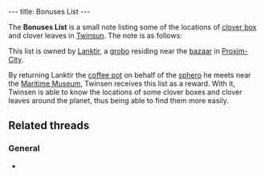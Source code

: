 ---
title: Bonuses List
---

{{twinsunica import}}{{Infobox Item
 |image=List_with_clover_boxes_locations1.png
 |type=reward
 |critical=no
 |magical=no
 |unique=yes
 |lba1=yes
 |lba2=
 |upgrades=no
 |rowposition=
 |columnposition=
 |effect=
 |effectamount=
 |purpose=
 |combattype=none
 |powerlevel=none
 |rate=none
 |range=none
 |damage=none
}}

The '''Bonuses List''' is a small note listing some of the locations of [[clover box]] and clover leaves in [[Twinsun]]. The note is as follows:
{{Quote
 |quote=Locations of several clover leaves and boxes: There is a box for clover leaves in the sewers of Citadel island, and another in the basement of the tavern; one clover leaf is guarded by a soldier who is located behind sandbags. Another is guarded by a clone in the middle of the ruins on Principal island. Another one is on the roof of the Maritime Museum. Another is guarded by a groboclone to the right of the Teleportation Center's entrance. Another is guarded by a soldier in front of FunFrock's fortress.
 |character=The list.}}

This list is owned by [[Lanktir]], a [[grobo]] residing near the [[Proxima Island bazaar|bazaar]] in [[Proxim-City]].

By returning Lanktir the [[coffee pot]] on behalf of the [[sphero]] he meets near the [[Maritime Museum]], Twinsen receives this list as a reward. With it, Twinsen is able to know the locations of some clover boxes and clover leaves around the planet, thus being able to find them more easily.

==Related threads==
===General===
* {{thread|id=536|title=yet another unknown quote....}}